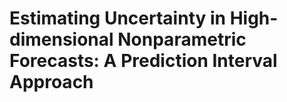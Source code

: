 # Estimating Uncertainty in High-dimensional Nonparametric Forecasts: A Prediction Interval Approach {#sec-PI}
